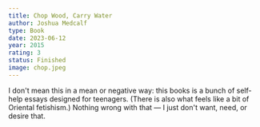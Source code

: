 ```yaml
---
title: Chop Wood, Carry Water
author: Joshua Medcalf
type: Book
date: 2023-06-12
year: 2015
rating: 3
status: Finished
image: chop.jpeg
---
```


I don't mean this in a mean or negative way: this books is a bunch of self-help essays designed for teenagers. (There is also
what feels like a bit of Oriental fetishism.) Nothing wrong with that — I just don't want, need, or desire that.
